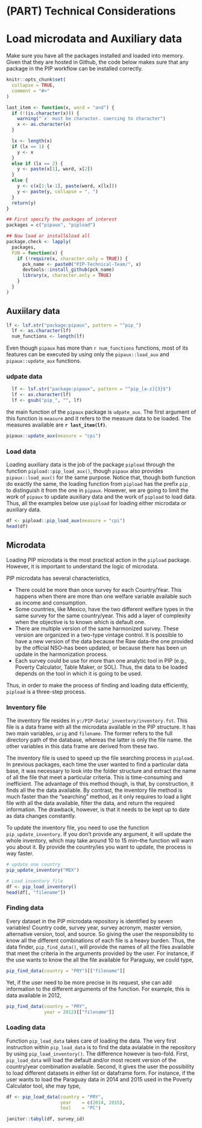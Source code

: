 # (PART) Technical Considerations {.unnumbered}

# Load microdata and Auxiliary data {#load}

Make sure you have all the packages installed and loaded into memory. Given that they are hosted in Github, the code below makes sure that any package in the PIP workflow can be installed correctly. 

```r
knitr::opts_chunk$set(
  collapse = TRUE,
  comment = "#>"
)

last_item <- function(x, word = "and") {
  if (!(is.character(x))) {
    warning("`x` must be character. coercing to character")
    x <- as.character(x)
  }

  lx <- length(x)
  if (lx == 1) {
    y <- x
  }
  else if (lx == 2) {
    y <- paste(x[1], word, x[2])
  }
  else {
    y <- c(x[1:lx-1], paste(word, x[lx]))
    y <- paste(y, collapse = ", ")
  }
  return(y)
}


```

```r
## First specify the packages of interest
packages = c("pipaux", "pipload")

## Now load or install&load all
package.check <- lapply(
  packages,
  FUN = function(x) {
    if (!require(x, character.only = TRUE)) {
      pck_name <- paste0("PIP-Technical-Team/", x)
      devtools::install_github(pck_name)
      library(x, character.only = TRUE)
    }
  }
)

```

## Auxiilary data

```r
lf <- lsf.str("package:pipaux", pattern = "^pip_")
  lf <- as.character(lf)
  num_functions <- length(lf)
```
Even though `pipaux` has more than `r num_functions` functions, most of its features 
can be executed by using only the `pipaux::load_aux` and `pipaux::update_aux` functions. 


### udpate data
```r
  lf <- lsf.str("package:pipaux", pattern = "^pip_[a-z]{3}$")
  lf <- as.character(lf)
  lf <- gsub("pip_", "", lf)
```

the main function of the `pipaux` package is `udpate_aux`. The first argument of this function is `measure` and it refers to the measure data to be loaded. The measures available are **`r last_item(lf)`**.
```r
pipaux::update_aux(measure = "cpi")
```

### Load data
Loading auxiliary data is the job of the package `pipload` through the function `pipload::pip_load_aux()`, though `pipaux` also provides `pipaux::load_aux()` for the same purpose. Notice that, though both function do exactly the same, the loading function from `pipload` has the prefix `pip_` to distinguish it from the one in `pipaux`. However, we are going to limit the work of `pipaux` to update auxiliary data and the work of `pipload` to load data. Thus, all the examples below use `pipload` for loading either microdata or auxiliary data. 

```r
df <- pipload::pip_load_aux(measure = "cpi")
head(df)
```


## Microdata 

Loading PIP microdata is the most practical action in the `pipload` package. However, it is important to understand the logic of microdata. 

PIP microdata has several characteristics, 

* There could be more than once survey for each Country/Year. This happens when there are more than one welfare variable available such as income and consumption. 
* Some countries, like Mexico, have the two different welfare types in the same survey for the same country/year. This add a layer of complexity when the objective is to known which is default one. 
* There are multiple version of the same harmonized survey. These version are organized in a two-type vintage control. It is possible to have a new version of the data because the Raw data--the one provided by the official NSO--has been updated, or because there has been un update in the harmonization process.
* Each survey could be use for more than one analytic tool in PIP (e.g., Poverty Calculator, Table Maker, or SOL). Thus, the data to be loaded depends on the tool in which it is going to be used. 

Thus, in order to make the process of finding and loading data efficiently, `pipload` is a three-step process.

### Inventory file
The inventory file resides in `y:/PIP-Data/_inventory/inventory.fst`. This file is a data frame with all the microdata available in the PIP structure. It has two main variables, `orig` and `filename`. The former refers to the full directory path of the database, whereas the latter is only the file name. the other variables in this data frame are derived from these two. 

The inventory file is used to speed up the file searching process in `pipload`. In previous packages, each time the user wanted to find a particular data base, it was necessary to look into the folder structure and extract the name of all the file that meet a particular criteria. This is time-consuming and inefficient. The advantage of this method though, is that, by construction, it finds all the the data available. By contrast, the inventory file method is much faster than the "searching" method, as it only requires to load a light file with all the data available, filter the data, and return the required information. The drawback, however, is that it needs to be kept up to date as data changes constantly. 

To update the inventory file, you need to use the function `pip_update_inventory`. If you don't provide any argument, it will update the whole inventory, which may take around 10 to 15 min--the function will warn you about it. By provide the country/ies you want to update, the process is way faster. 

```r
# update one country
pip_update_inventory("MEX")

# Load inventory file
df <- pip_load_inventory()
head(df[, "filename"])

```


### Finding data 

Every dataset in the PIP microdata repository is identified by seven variables! Country code, survey year, survey acronym, master version, alternative version, tool, and source. So giving the user the responsibility to know all the different combinations of each file is a heavy burden. Thus, the data finder, `pip_find_data()`, will provide the names of all the files available that meet the criteria in the arguments provided by the user. For instance, if the use wants to know the all the file available for Paraguay, we could type, 

```r
pip_find_data(country = "PRY")[["filename"]]
```

Yet, if the user need to be more precise in its request, she can add information to the different arguments of the function. For example, this is data available in 2012, 

```r
pip_find_data(country = "PRY", 
              year = 2012)[["filename"]]
```

### Loading data

Function `pip_load_data` takes care of loading the data. The very first instruction within `pip_load_data` is to find the data avialable in the repository by using `pip_load_inventory()`. The difference however is two-fold. First, `pip_load_data` will load the default and/or most recent version of the country/year combination available. Second, it gives the user the possibility to load different datasets in either list or dataframe form. For instance, if the user wants to load the Paraguay data in 2014 and 2015 used in the Poverty Calculator tool, she may type, 

```r

df <- pip_load_data(country = "PRY",
                    year    = c(2014, 2015), 
                    tool    = "PC")

janitor::tabyl(df, survey_id)
```



